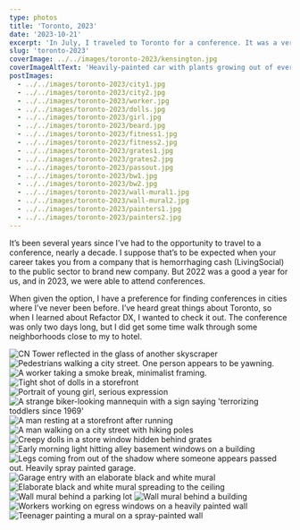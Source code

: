 ```yaml
---
type: photos
title: 'Toronto, 2023'
date: '2023-10-21'
excerpt: 'In July, I traveled to Toronto for a conference. It was a very short trip, and my first time visiting the city.'
slug: 'toronto-2023'
coverImage: ../../images/toronto-2023/kensington.jpg
coverImageAltText: 'Heavily-painted car with plants growing out of every part of it. There are some onlookers behind it, and the word "Kensington" painted on the street.'
postImages:
  - ../../images/toronto-2023/city1.jpg
  - ../../images/toronto-2023/city2.jpg
  - ../../images/toronto-2023/worker.jpg
  - ../../images/toronto-2023/dolls.jpg
  - ../../images/toronto-2023/girl.jpg
  - ../../images/toronto-2023/beard.jpg
  - ../../images/toronto-2023/fitness1.jpg
  - ../../images/toronto-2023/fitness2.jpg
  - ../../images/toronto-2023/grates1.jpg
  - ../../images/toronto-2023/grates2.jpg
  - ../../images/toronto-2023/passout.jpg
  - ../../images/toronto-2023/bw1.jpg
  - ../../images/toronto-2023/bw2.jpg
  - ../../images/toronto-2023/wall-mural1.jpg
  - ../../images/toronto-2023/wall-mural2.jpg
  - ../../images/toronto-2023/painters1.jpg
  - ../../images/toronto-2023/painters2.jpg
---
```


It’s been several years since I’ve had to the opportunity to travel to a conference, nearly a decade. I suppose that’s to be expected when your career takes you from a company that is hemorrhaging cash (LivingSocial) to the public sector to brand new company. But 2022 was a good a year for us, and in 2023, we were able to attend conferences.

When given the option, I have a preference for finding conferences in cities where I’ve never been before. I’ve heard great things about Toronto, so when I learned about Refactor DX, I wanted to check it out. The conference was only two days long, but I did get some time walk through some neighborhoods close to my to hotel.

<PhotoGrid>
	<PhotoGridItem cols={4}>
		<Image
			src={props.data.mdx.frontmatter.postImages[0]}
			alt="CN Tower reflected in the glass of another skyscraper"
		/>
	</PhotoGridItem>
	<PhotoGridItem cols={8}>
		<Image
			src={props.data.mdx.frontmatter.postImages[1]}
			alt="Pedestrians walking a city street. One person appears to be yawning."
		/>
	</PhotoGridItem>
	<PhotoGridItem cols={12}>
		<Image
			src={props.data.mdx.frontmatter.postImages[2]}
			alt="A worker taking a smoke break, minimalist framing."
		/>
	</PhotoGridItem>
	<PhotoGridItem cols={6}>
		<Image
			src={props.data.mdx.frontmatter.postImages[3]}
			alt="Tight shot of dolls in a storefront"
		/>
	</PhotoGridItem>
	<PhotoGridItem cols={6}>
		<Image
			src={props.data.mdx.frontmatter.postImages[4]}
			alt="Portrait of young girl, serious expression"
		/>
	</PhotoGridItem>
	<PhotoGridItem cols={12}>
		<Image
			src={props.data.mdx.frontmatter.postImages[5]}
			alt="A strange biker-looking mannequin with a sign saying 'terrorizing toddlers since 1969'"
		/>
	</PhotoGridItem>
	<PhotoGridItem cols={6}>
		<Image
			src={props.data.mdx.frontmatter.postImages[6]}
			alt="A man resting at a storefront after running"
		/>
	</PhotoGridItem>
	<PhotoGridItem cols={6}>
		<Image
			src={props.data.mdx.frontmatter.postImages[7]}
			alt="A man walking on a city street with hiking poles"
		/>
	</PhotoGridItem>
	<PhotoGridItem cols={6}>
		<Image
			src={props.data.mdx.frontmatter.postImages[8]}
			alt="Creepy dolls in a store window hidden behind grates"
		/>
	</PhotoGridItem>
	<PhotoGridItem cols={6}>
		<Image
			src={props.data.mdx.frontmatter.postImages[9]}
			alt="Early morning light hitting alley basement windows on a building"
		/>
	</PhotoGridItem>
	<PhotoGridItem cols={12}>
		<Image
			src={props.data.mdx.frontmatter.postImages[10]}
			alt="Legs coming from out of the shadow where someone appears passed out. Heavily spray painted garage."
		/>
	</PhotoGridItem>
	<PhotoGridItem cols={8}>
		<Image
			src={props.data.mdx.frontmatter.postImages[11]}
			alt="Garage entry with an elaborate black and white mural"
		/>
	</PhotoGridItem>
	<PhotoGridItem cols={4}>
		<Image
			src={props.data.mdx.frontmatter.postImages[12]}
			alt="Elaborate black and white mural spreading to the ceiling"
		/>
	</PhotoGridItem>
	<PhotoGridItem cols={6}>
		<Image
			src={props.data.mdx.frontmatter.postImages[13]}
			alt="Wall mural behind a parking lot"
		/>
	</PhotoGridItem>
	<PhotoGridItem cols={6}>
		<Image
			src={props.data.mdx.frontmatter.postImages[14]}
			alt="Wall mural behind a building"
		/>
	</PhotoGridItem>
	<PhotoGridItem cols={6}>
		<Image
			src={props.data.mdx.frontmatter.postImages[15]}
			alt="Workers working on egress windows on a heavily painted wall"
		/>
	</PhotoGridItem>
	<PhotoGridItem cols={6}>
		<Image
			src={props.data.mdx.frontmatter.postImages[16]}
			alt="Teenager painting a mural on a spray-painted wall"
		/>
	</PhotoGridItem>
</PhotoGrid>
